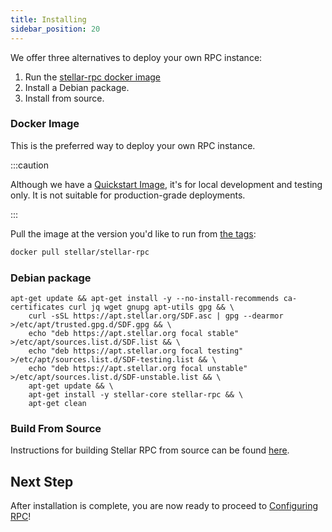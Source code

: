 ```yaml
---
title: Installing
sidebar_position: 20
---
```


We offer three alternatives to deploy your own RPC instance:

1. Run the [stellar-rpc docker image](https://hub.docker.com/r/stellar/stellar-rpc)
2. Install a Debian package.
3. Install from source.

### Docker Image

This is the preferred way to deploy your own RPC instance.

:::caution

Although we have a [Quickstart Image](https://github.com/stellar/quickstart), it's for local development and testing only. It is not suitable for production-grade deployments.

:::

Pull the image at the version you'd like to run from [the tags](https://hub.docker.com/r/stellar/stellar-rpc/tags):

```bash
docker pull stellar/stellar-rpc
```

### Debian package

```
apt-get update && apt-get install -y --no-install-recommends ca-certificates curl jq wget gnupg apt-utils gpg && \
    curl -sSL https://apt.stellar.org/SDF.asc | gpg --dearmor >/etc/apt/trusted.gpg.d/SDF.gpg && \
    echo "deb https://apt.stellar.org focal stable" >/etc/apt/sources.list.d/SDF.list && \
    echo "deb https://apt.stellar.org focal testing" >/etc/apt/sources.list.d/SDF-testing.list && \
    echo "deb https://apt.stellar.org focal unstable" >/etc/apt/sources.list.d/SDF-unstable.list && \
    apt-get update && \
    apt-get install -y stellar-core stellar-rpc && \
    apt-get clean
```

### Build From Source

Instructions for building Stellar RPC from source can be found [here](https://github.com/stellar/stellar-rpc/blob/main/cmd/stellar-rpc/README.md).

## Next Step

After installation is complete, you are now ready to proceed to [Configuring RPC](./configuring.mdx)!
